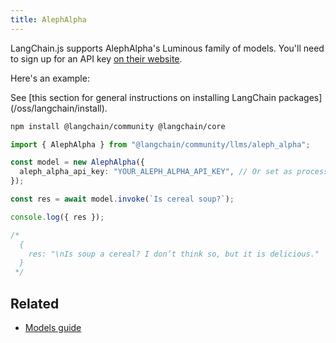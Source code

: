 ```yaml
---
title: AlephAlpha
---
```


LangChain.js supports AlephAlpha's Luminous family of models. You'll need to sign up for an API key [on their website](https://www.aleph-alpha.com/).

Here's an example:

<Tip>
See [this section for general instructions on installing LangChain packages](/oss/langchain/install).
</Tip>

```bash npm
npm install @langchain/community @langchain/core
```

```typescript
import { AlephAlpha } from "@langchain/community/llms/aleph_alpha";

const model = new AlephAlpha({
  aleph_alpha_api_key: "YOUR_ALEPH_ALPHA_API_KEY", // Or set as process.env.ALEPH_ALPHA_API_KEY
});

const res = await model.invoke(`Is cereal soup?`);

console.log({ res });

/*
  {
    res: "\nIs soup a cereal? I don’t think so, but it is delicious."
  }
 */
```

## Related


- [Models guide](/oss/langchain/models)
